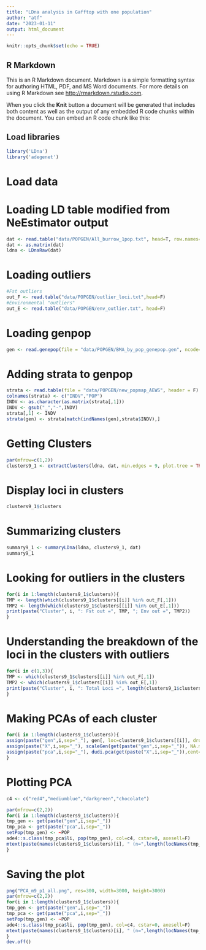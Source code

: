---
title: "LDna analysis in Gafftop with one population"
author: "atf"
date: "2023-01-11"
output: html_document
---

```{r setup, include=FALSE}
knitr::opts_chunk$set(echo = TRUE)
```

## R Markdown

This is an R Markdown document. Markdown is a simple formatting syntax for authoring HTML, PDF, and MS Word documents. For more details on using R Markdown see <http://rmarkdown.rstudio.com>.

When you click the **Knit** button a document will be generated that includes both content as well as the output of any embedded R code chunks within the document. You can embed an R code chunk like this:

## Load libraries

```{r}
library('LDna')
library('adegenet')
```

# Load data
# Loading LD table modified from NeEstimator output
```{r}
dat <- read.table("data/POPGEN/All_burrow_1pop.txt", head=T, row.names=1)
dat <- as.matrix(dat)
ldna <- LDnaRaw(dat)
```

# Loading outliers
```{r}
#Fst outliers
out_F <- read.table("data/POPGEN/outlier_loci.txt",head=F)
#Environmental "outliers"
out_E <- read.table("data/POPGEN/env_outlier.txt", head=F)
```

# Loading genpop
```{r}
gen <- read.genepop(file = "data/POPGEN/BMA_by_pop_genepop.gen", ncode=3L, quiet = FALSE)
```

# Adding strata to genpop
```{r}
strata <- read.table(file = "data/POPGEN/new_popmap_AEWS", header = F)
colnames(strata) <- c("INDV","POP")
INDV <- as.character(as.matrix(strata[,1]))
INDV <- gsub("_","-",INDV)
strata[,1] <- INDV
strata(gen) <- strata[match(indNames(gen),strata$INDV),]
```

# Getting Clusters
```{r}
par(mfrow=c(1,2))
clusters9_1 <- extractClusters(ldna, dat, min.edges = 9, plot.tree = TRUE, extract=T, branch.traversal = F, rm.COC=T, phi=1)
```

# Display loci in clusters
```{r}
clusters9_1$clusters
```

# Summarizing clusters
```{r}
summary9_1 <- summaryLDna(ldna, clusters9_1, dat)
summary9_1
```

# Looking for outliers in the clusters
```{r}
for(i in 1:length(clusters9_1$clusters)){
TMP <- length(which(clusters9_1$clusters[[i]] %in% out_F[,1]))
TMP2 <- length(which(clusters9_1$clusters[[i]] %in% out_E[,1]))
print(paste("Cluster", i, ": Fst out =", TMP, "; Env out =", TMP2))
}
```

# Understanding the breakdown of the loci in the clusters with outliers
```{r}
for(i in c(1,3)){
TMP <- which(clusters9_1$clusters[[i]] %in% out_F[,1])
TMP2 <- which(clusters9_1$clusters[[i]] %in% out_E[,1])
print(paste("Cluster", i, ": Total Loci =", length(clusters9_1$clusters[[i]]), "; Outlier loci =", length(unique(c(TMP,TMP2))), "; Shared loci = ", sum(TMP %in% TMP2)))
}
```

# Making PCAs of each cluster
```{r}
for(i in 1:length(clusters9_1$clusters)){
assign(paste("gen",i,sep="_"), gen[, loc=clusters9_1$clusters[[i]], drop=T])
assign(paste("X",i,sep="_"), scaleGen(get(paste("gen",i,sep="_")), NA.method="mean", scale=F))
assign(paste("pca",i,sep="_"), dudi.pca(get(paste("X",i,sep="_")),cent=FALSE,scale=FALSE,scannf=FALSE,nf=5000))
}
```

# Plotting PCA
```{r}
c4 <- c("red4","mediumblue","darkgreen","chocolate")

par(mfrow=c(2,2))
for(i in 1:length(clusters9_1$clusters)){
tmp_gen <- get(paste("gen",i,sep="_"))
tmp_pca <- get(paste("pca",i,sep="_"))
setPop(tmp_gen) <- ~POP
ade4::s.class(tmp_pca$li, pop(tmp_gen), col=c4, cstar=0, axesell=F)
mtext(paste(names(clusters9_1$clusters)[i], " (n=",length(locNames(tmp_gen))," loci)", sep=""), 3, 2, adj = 0.95)
}
```

# Saving the plot
```{r}
png("PCA_m9_p1_all.png", res=300, width=3000, height=3000)
par(mfrow=c(2,2))
for(i in 1:length(clusters9_1$clusters)){
tmp_gen <- get(paste("gen",i,sep="_"))
tmp_pca <- get(paste("pca",i,sep="_"))
setPop(tmp_gen) <- ~POP
ade4::s.class(tmp_pca$li, pop(tmp_gen), col=c4, cstar=0, axesell=F)
mtext(paste(names(clusters9_1$clusters)[i], " (n=",length(locNames(tmp_gen))," loci)", sep=""), 3, 2, adj = 0.95)
}
dev.off()
```
